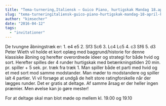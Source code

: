 ```yaml
---
title: "Tema-turnering,Italiensk – Guico Piano, hurtigskak Mandag 18.april kl. 19.15"
slug: "tema-turneringitaliensk-guico-piano-hurtigskak-mandag-18-april-kl-19-15"
author: "kimsecher"
date: "2016-04-12"
tags: 
  - "invitationer"
---
```


De tvungne åbningstræk er: 1. e4 e5 2. Sf3 Sc6 3. Lc4 Lc5 4. c3 Sf6 5. d3 Peter Wieth vil holde et kort oplæg med baggrund/historie for denne klassiske åbning og herefter overordnede ideer og strategi for både hvid og sort. Herefter spilles der 4 runder hurtigskak med betænkningstiden 20 min. pr. spiller + 5 sek. pr. træk fra træk 1. Man spiller både et parti med hvid og et med sort mod samme modstander. Man møder to modstandere og spiller ialt 4 partier. Vi vil forsøge at undgå de helt store ratingforskelle når der lægges runder. Det er gratis at deltage. Af samme årsag er der heller ingen præmier. Men øvelse kan jo gøre mester!

For at deltage skal man blot møde op mellem kl. 19.00 og 19.10
